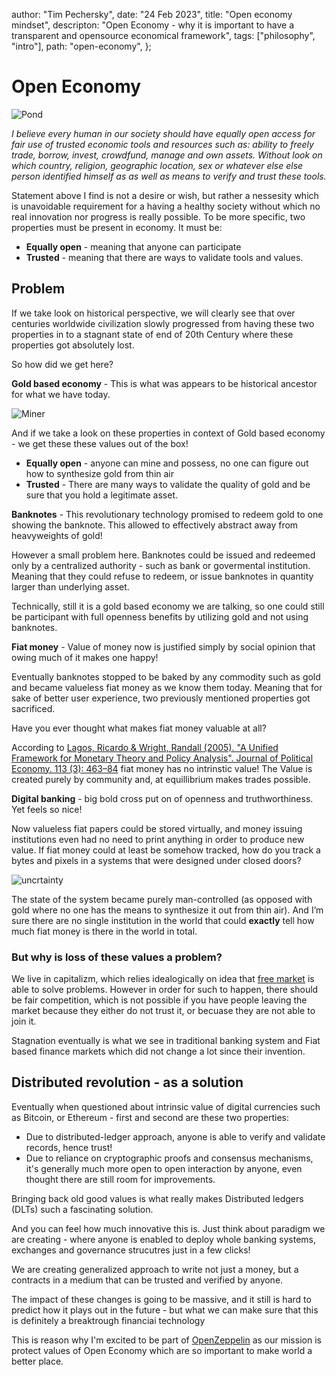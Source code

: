   author: "Tim Pechersky",
  date: "24 Feb 2023",
  title: "Open economy mindset",
  descripton:
    "Open Economy - why it is important to have a transparent and opensource economical framework",
  tags: ["philosophy", "intro"],
  path: "open-economy",
};

# Open Economy

![Pond](/pond.png "Pond")

_I believe every human in our society should have equally open access for fair use of trusted economic tools and resources such as: ability to freely trade, borrow, invest, crowdfund, manage and own assets. Without look on which country, religion, geographic location, sex or whatever else else person identified himself as as well as means to verify and trust these tools._

Statement above I find is not a desire or wish, but rather a nessesity which is unavoidable requirement for a having a healthy society without which no real innovation nor progress is really possible. To be more specific, two properties must be present in economy. It must be:

- **Equally open** - meaning that anyone can participate
- **Trusted** - meaning that there are ways to validate tools and values.

## Problem

If we take look on historical perspective, we will clearly see that over centuries worldwide civilization slowly progressed from having these two properties in to a stagnant state of end of 20th Century where these properties got absolutely lost.

So how did we get here?

**Gold based economy** - This is what was appears to be historical ancestor for what we have today.

![Miner](/miner.png "Miner")

And if we take a look on these properties in context of Gold based economy - we get these these values out of the box!

- **Equally open** - anyone can mine and possess, no one can figure out how to synthesize gold from thin air
- **Trusted** - There are many ways to validate the quality of gold and be sure that you hold a legitimate asset.

**Banknotes** - This revolutionary technology promised to redeem gold to one showing the banknote. This allowed to effectively abstract away from heavyweights of gold!

However a small problem here. Banknotes could be issued and redeemed only by a centralized authority - such as bank or govermental institution. Meaning that they could refuse to redeem, or issue banknotes in quantity larger than underlying asset.

Technically, still it is a gold based economy we are talking, so one could still be participant with full openness benefits by utilizing gold and not using banknotes.

**Fiat money** - Value of money now is justified simply by social opinion that owing much of it makes one happy!

Eventually banknotes stopped to be baked by any commodity such as gold and became valueless fiat money as we know them today. Meaning that for sake of better user experience, two previously mentioned properties got sacrificed.

Have you ever thought what makes fiat money valuable at all?

According to [Lagos, Ricardo & Wright, Randall (2005). "A Unified Framework for Monetary Theory and Policy Analysis". Journal of Political Economy. 113 (3): 463–84](https://www.journals.uchicago.edu/doi/10.1086/429804) fiat money has no intrinstic value! The Value is created purely by community and, at equillibrium makes trades possible.

**Digital banking** - big bold cross put on of openness and truthworthiness. Yet feels so nice!

Now valueless fiat papers could be stored virtually, and money issuing institutions even had no need to print anything in order to produce new value. If fiat money could at least be somehow tracked, how do you track a bytes and pixels in a systems that were designed under closed doors?

![uncrtainty](/uncertaincy.webp "Uncertaincy")

The state of the system became purely man-controlled (as opposed with gold where no one has the means to synthesize it out from thin air). And I’m sure there are no single institution in the world that could **exactly** tell how much fiat money is there in the world in total.

### But why is loss of these values a problem?

We live in capitalizm, which relies idealogically on idea that [free market](https://en.wikipedia.org/wiki/Free_market) is able to solve problems. However in order for such to happen, there should be fair competition, which is not possible if you have people leaving the market because they either do not trust it, or becuase they are not able to join it.

Stagnation eventually is what we see in traditional banking system and Fiat based finance markets which did not change a lot since their invention.

## Distributed revolution - as a solution

Eventually when questioned about intrinsic value of digital currencies such as Bitcoin, or Ethereum - first and second are these two properties:

- Due to distributed-ledger approach, anyone is able to verify and validate records, hence trust!
- Due to reliance on cryptographic proofs and consensus mechanisms, it's generally much more open to open interaction by anyone, even thought there are still room for improvements.

Bringing back old good values is what really makes Distributed ledgers (DLTs) such a fascinating solution.

And you can feel how much innovative this is. Just think about paradigm we are creating - where anyone is enabled to deploy whole banking systems, exchanges and governance strucutres just in a few clicks!

We are creating generalized approach to write not just a money, but a contracts in a medium that can be trusted and verified by anyone.

The impact of these changes is going to be massive, and it still is hard to predict how it plays out in the future - but what we can make sure that this is definitely a breaktrough financiai technology

This is reason why I'm excited to be part of [OpenZeppelin](https://www.openzeppelin.com/) as our mission is protect values of Open Economy which are so important to make world a better place.
